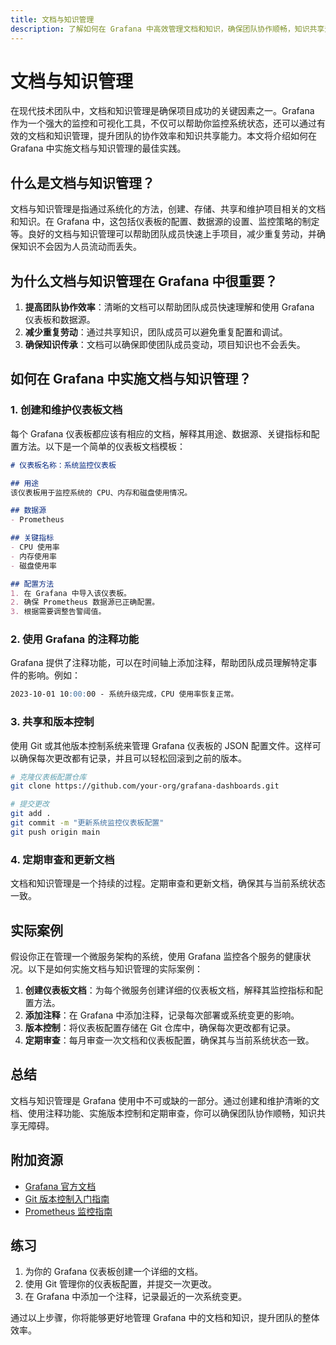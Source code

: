 ```yaml
---
title: 文档与知识管理
description: 了解如何在 Grafana 中高效管理文档和知识，确保团队协作顺畅，知识共享无障碍。
---
```


# 文档与知识管理

在现代技术团队中，文档和知识管理是确保项目成功的关键因素之一。Grafana 作为一个强大的监控和可视化工具，不仅可以帮助你监控系统状态，还可以通过有效的文档和知识管理，提升团队的协作效率和知识共享能力。本文将介绍如何在 Grafana 中实施文档与知识管理的最佳实践。

## 什么是文档与知识管理？

文档与知识管理是指通过系统化的方法，创建、存储、共享和维护项目相关的文档和知识。在 Grafana 中，这包括仪表板的配置、数据源的设置、监控策略的制定等。良好的文档与知识管理可以帮助团队成员快速上手项目，减少重复劳动，并确保知识不会因为人员流动而丢失。

## 为什么文档与知识管理在 Grafana 中很重要？

1. **提高团队协作效率**：清晰的文档可以帮助团队成员快速理解和使用 Grafana 仪表板和数据源。
2. **减少重复劳动**：通过共享知识，团队成员可以避免重复配置和调试。
3. **确保知识传承**：文档可以确保即使团队成员变动，项目知识也不会丢失。

## 如何在 Grafana 中实施文档与知识管理？

### 1. 创建和维护仪表板文档

每个 Grafana 仪表板都应该有相应的文档，解释其用途、数据源、关键指标和配置方法。以下是一个简单的仪表板文档模板：

```markdown
# 仪表板名称：系统监控仪表板

## 用途
该仪表板用于监控系统的 CPU、内存和磁盘使用情况。

## 数据源
- Prometheus

## 关键指标
- CPU 使用率
- 内存使用率
- 磁盘使用率

## 配置方法
1. 在 Grafana 中导入该仪表板。
2. 确保 Prometheus 数据源已正确配置。
3. 根据需要调整告警阈值。
```

### 2. 使用 Grafana 的注释功能

Grafana 提供了注释功能，可以在时间轴上添加注释，帮助团队成员理解特定事件的影响。例如：

```markdown
2023-10-01 10:00:00 - 系统升级完成，CPU 使用率恢复正常。
```

### 3. 共享和版本控制

使用 Git 或其他版本控制系统来管理 Grafana 仪表板的 JSON 配置文件。这样可以确保每次更改都有记录，并且可以轻松回滚到之前的版本。

```bash
# 克隆仪表板配置仓库
git clone https://github.com/your-org/grafana-dashboards.git

# 提交更改
git add .
git commit -m "更新系统监控仪表板配置"
git push origin main
```

### 4. 定期审查和更新文档

文档和知识管理是一个持续的过程。定期审查和更新文档，确保其与当前系统状态一致。

## 实际案例

假设你正在管理一个微服务架构的系统，使用 Grafana 监控各个服务的健康状况。以下是如何实施文档与知识管理的实际案例：

1. **创建仪表板文档**：为每个微服务创建详细的仪表板文档，解释其监控指标和配置方法。
2. **添加注释**：在 Grafana 中添加注释，记录每次部署或系统变更的影响。
3. **版本控制**：将仪表板配置存储在 Git 仓库中，确保每次更改都有记录。
4. **定期审查**：每月审查一次文档和仪表板配置，确保其与当前系统状态一致。

## 总结

文档与知识管理是 Grafana 使用中不可或缺的一部分。通过创建和维护清晰的文档、使用注释功能、实施版本控制和定期审查，你可以确保团队协作顺畅，知识共享无障碍。

## 附加资源

- [Grafana 官方文档](https://grafana.com/docs/)
- [Git 版本控制入门指南](https://git-scm.com/doc)
- [Prometheus 监控指南](https://prometheus.io/docs/introduction/overview/)

## 练习

1. 为你的 Grafana 仪表板创建一个详细的文档。
2. 使用 Git 管理你的仪表板配置，并提交一次更改。
3. 在 Grafana 中添加一个注释，记录最近的一次系统变更。

通过以上步骤，你将能够更好地管理 Grafana 中的文档和知识，提升团队的整体效率。